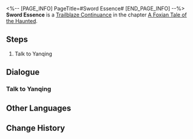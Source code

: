 <%-- [PAGE_INFO]
PageTitle=#Sword Essence#
[END_PAGE_INFO] --%>
{{Stub|Dialogue, characters, and location(s)}}
{{Mission Infobox
|id            = 8015113
|title         = 
|image         = Mission Sword Essence.png
|type          = Continuance
|event_name    = 
|chapter       = A Foxian Tale of the Haunted
|requirements  = 
|summary       = <!--official mission summary from Fate's Atlas-->
|characters    = <!--characters that appear in this mission-->
|startLocation = <!--location as it intially appears on the mission screen-->
|world         = <!--i.e. Penacony-->
|area          = <!--i.e. A Child's Dream-->
|prev          = 
|next          = 
|exp           = 
|credits       = 
|stellarJade   = 
|other         = 
}}
'''Sword Essence''' is a [[Trailblaze Continuance]] in the chapter [[A Foxian Tale of the Haunted]].

==Steps==
# Talk to Yanqing

<!--
==Gameplay Notes==

--><!--
==Trial Character==

-->
==Dialogue==
{{Stub Dialogue}}
===Talk to Yanqing===
{{Mission Description|type=continuance|location=<!--to be added-->|Atop the Dragonprayer Terrace, where gleaming swords hang, the young Cloud Knight fixates intently upon the mirage-like sword formation and studies it with an insatiable thirst, as if intending to obtain some secret insight within. By the time you arrive, the young swordmaster has succumbed to his obsession, yearning for a duel with you.}}
{{Dialogue Start}}
:{{tx}}
{{Dialogue End}}

==Other Languages==
{{Other Languages
|en   = Sword Essence
|zhs  = 剑精
|zht  = 劍精
|ja   = 剣の精
|ko   = 검정(劍精)
|es   = Esencia del filo
|fr   = L'art de l'épée
|ru   = Эссенция меча
|th   = แก่นแท้แห่งดาบ
|vi   = Kiếm Linh
|de   = Schwertgeist
|id   = Esensi Pedang
|pt   = Essência da Espada
}}

==Change History==
{{Change History|1.5}}

